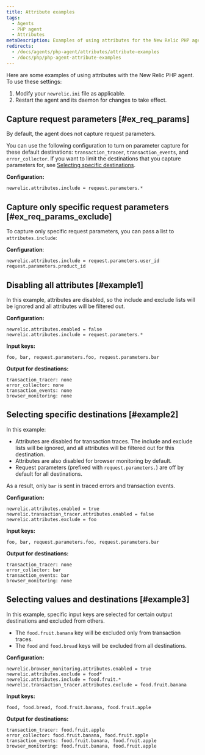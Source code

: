 ```yaml
---
title: Attribute examples
tags:
  - Agents
  - PHP agent
  - Attributes
metaDescription: Examples of using attributes for the New Relic PHP agent.
redirects:
  - /docs/agents/php-agent/attributes/attribute-examples
  - /docs/php/php-agent-attribute-examples
---
```


Here are some examples of using attributes with the New Relic PHP agent. To use these settings:

1. Modify your `newrelic.ini` file as applicable.
2. Restart the agent and its daemon for changes to take effect.

## Capture request parameters [#ex_req_params]

By default, the agent does not capture request parameters.

You can use the following configuration to turn on parameter capture for these default destinations: `transaction_tracer`, `transaction_events`, and `error_collector`. If you want to limit the destinations that you capture parameters for, see [Selecting specific destinations](#example2).

**Configuration:**

```
newrelic.attributes.include = request.parameters.*
```

## Capture only specific request parameters [#ex_req_params_exclude]

To capture only specific request parameters, you can pass a list to `attributes.include`:

**Configuration**:

```
newrelic.attributes.include = request.parameters.user_id request.parameters.product_id
```

## Disabling all attributes [#example1]

In this example, attributes are disabled, so the include and exclude lists will be ignored and all attributes will be filtered out.

**Configuration:**

```
newrelic.attributes.enabled = false
newrelic.attributes.include = request.parameters.*
```

**Input keys:**

```
foo, bar, request.parameters.foo, request.parameters.bar
```

**Output for destinations:**

```
transaction_tracer: none
error_collector: none
transaction_events: none
browser_monitoring: none
```

## Selecting specific destinations [#example2]

In this example:

* Attributes are disabled for transaction traces. The include and exclude lists will be ignored, and all attributes will be filtered out for this destination.
* Attributes are also disabled for browser monitoring by default.
* Request parameters (prefixed with `request.parameters.`) are off by default for all destinations.

As a result, only `bar` is sent in traced errors and transaction events.

**Configuration:**

```
newrelic.attributes.enabled = true
newrelic.transaction_tracer.attributes.enabled = false
newrelic.attributes.exclude = foo
```

**Input keys:**

```
foo, bar, request.parameters.foo, request.parameters.bar
```

**Output for destinations:**

```
transaction_tracer: none
error_collector: bar
transaction_events: bar
browser_monitoring: none
```

## Selecting values and destinations [#example3]

In this example, specific input keys are selected for certain output destinations and excluded from others.

* The `food.fruit.banana` key will be excluded only from transaction traces.
* The `food` and `food.bread` keys will be excluded from all destinations.

**Configuration:**

```
newrelic.browser_monitoring.attributes.enabled = true
newrelic.attributes.exclude = food*
newrelic.attributes.include = food.fruit.*
newrelic.transaction_tracer.attributes.exclude = food.fruit.banana
```

**Input keys:**

```
food, food.bread, food.fruit.banana, food.fruit.apple
```

**Output for destinations:**

```
transaction_tracer: food.fruit.apple
error_collector: food.fruit.banana, food.fruit.apple
transaction_events: food.fruit.banana, food.fruit.apple
browser_monitoring: food.fruit.banana, food.fruit.apple
```
